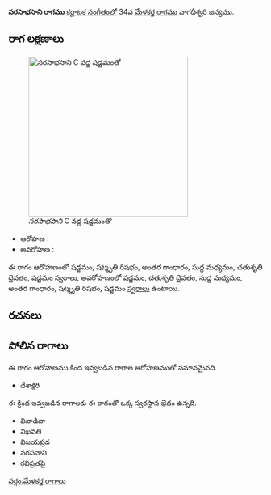 {{Infobox ragam
	| name          	= సరసాభసాని
	| synonym	    	= 
	| mela          	= 
	| chakra        	= 
	| janaka        	= 
	| type          	= ఔదవ
	| arohanam      	= {{svaraC|S|R3|G3|M1|D2|S'}} 
	| avarohanam    	= {{svaraC|S'|D2|M1|G3|R3|S}}
	| jeeva         	=
	| chhaya        	=
	| nyasa         	=
	| vishesha      	= 
	| equivalent  		= 
}}
{{కర్ణాటక సంగీత రాగాలు}}
'''సరసాభసాని రాగము''' [[కర్ణాటక సంగీతం]]లో 34వ [[మేళకర్త రాగము]] వాగధీశ్వరి జన్యము. 


==రాగ లక్షణాలు==
[[Image:sarasabhasani_kb2wiki.png|thumb|right|316px|''సరసాభసాని'' C వద్ద షడ్జమంతో]]

* ఆరోహణ : {{svaraC|S|R3|G3|M1|D2|S'}} 
* అవరోహణ : {{svaraC|S'|D2|M1|G3|R3|S}}

ఈ రాగం ఆరోహణంలో షడ్జమం, షట్శృతి రిషభం, అంతర గాంధారం, సుద్ద మధ్యమం, చతుశృతి దైవతం, షడ్జమం [[స్వరాలు]], అవరోహణంలో షడ్జమం, చతుశృతి దైవతం, సుద్ద మధ్యమం, అంతర గాంధారం, షట్శృతి రిషభం, షడ్జమం [[స్వరాలు]] ఉంటాయి.

==రచనలు==



==పోలిన రాగాలు==
ఈ రాగం ఆరోహణము కింద ఇవ్వబడిన రాగాల ఆరోహణముతో సమానమైనది.
* దేశాక్షిరి

ఈ క్రింద ఇవ్వబడిన రాగాలకు ఈ రాగంతో ఒక్క స్వరస్థాన భేదం ఉన్నది.
* వివాడివా
* విఖవతి
* విజయప్రద
* సరసవాని
* రవిప్రతపై



[[వర్గం:మేళకర్త రాగాలు]]